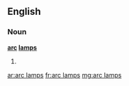 ==English==

===Noun===
'''[[arc]] [[lamp]]s'''

# {{plural of|[[arc lamp]]}}

[[ar:arc lamps]]
[[fr:arc lamps]]
[[mg:arc lamps]]